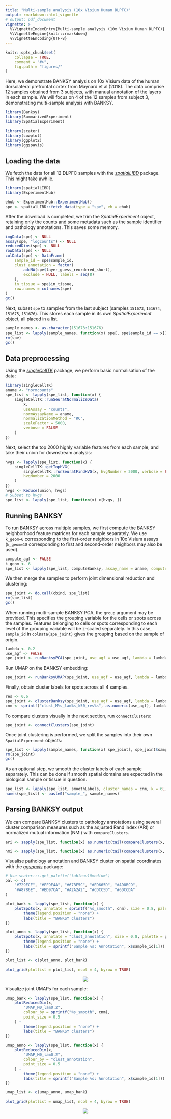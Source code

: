 ```yaml
---
title: "Multi-sample analysis (10x Visium Human DLPFC)"
output: rmarkdown::html_vignette
# output: pdf_document
vignette: >
  %\VignetteIndexEntry{Multi-sample analysis (10x Visium Human DLPFC)}
  %\VignetteEngine{knitr::rmarkdown}
  %\VignetteEncoding{UTF-8}
---
```


```r
knitr::opts_chunk$set(
    collapse = TRUE,
    comment = "#>",
    fig.path = "figures/"
)
```

Here, we demonstrate BANKSY analysis on 10x Visium data of the human 
dorsolateral prefrontal cortex from Maynard et al (2018). The data comprise 12 
samples obtained from 3 subjects, with manual annotation of the layers in each 
sample. We will focus on 4 of the 12 samples from subject 3, demonstrating 
multi-sample analysis with BANKSY.

```r
library(Banksy)
library(SummarizedExperiment)
library(SpatialExperiment)

library(scater)
library(cowplot)
library(ggplot2)
library(ggspavis)
```

## Loading the data

We fetch the data for all 12 DLPFC samples with the [*spatialLIBD*](https://bioconductor.org/packages/release/data/experiment/html/spatialLIBD.html) 
package. This might take awhile.

```r
library(spatialLIBD)
library(ExperimentHub)

ehub <- ExperimentHub::ExperimentHub()
spe <- spatialLIBD::fetch_data(type = "spe", eh = ehub)
```

After the download is completed, we trim the *SpatialExperiment* object, 
retaining only the counts and some metadata such as the sample identifier and 
pathology annotations. This saves some memory.

```r
imgData(spe) <- NULL
assay(spe, "logcounts") <- NULL
reducedDims(spe) <- NULL
rowData(spe) <- NULL
colData(spe) <- DataFrame(
    sample_id = spe$sample_id,
    clust_annotation = factor(
        addNA(spe$layer_guess_reordered_short),
        exclude = NULL, labels = seq(8)
    ),
    in_tissue = spe$in_tissue,
    row.names = colnames(spe)
)
gc()
```

Next, subset `spe` to samples from the last subject (samples `151673`, 
`151674`, `151675`, `151676`). This stores each sample in its own 
*SpatialExperiment* object, all placed in a list.

```r
sample_names <- as.character(151673:151676)
spe_list <- lapply(sample_names, function(x) spe[, spe$sample_id == x])
rm(spe)
gc()
```

## Data preprocessing

Using the [*singleCellTK*](https://bioconductor.org/packages/release/bioc/html/singleCellTK.html) 
package, we perform basic normalisation of the data:

```r
library(singleCellTK)
aname <- "normcounts"
spe_list <- lapply(spe_list, function(x) {
    singleCellTK::runSeuratNormalizeData(
        x,
        useAssay = "counts",
        normAssayName = aname,
        normalizationMethod = "RC",
        scaleFactor = 5000,
        verbose = FALSE
    )
})
```

Next, select the top 2000 highly variable features from each sample, and take
their union for downstream analysis:

```r
hvgs <- lapply(spe_list, function(x) {
    singleCellTK::getTopHVG(
        singleCellTK::runSeuratFindHVG(x, hvgNumber = 2000, verbose = FALSE),
        hvgNumber = 2000
    )
})
hvgs <- Reduce(union, hvgs)
# Subset to hvgs
spe_list <- lapply(spe_list, function(x) x[hvgs, ])
```

## Running BANKSY

To run BANKSY across multiple samples, we first compute the BANKSY neighborhood
feature matrices for each sample separately. We use `k_geom=6` corresponding to
the first-order neighbors in 10x Visium assays (`k_geom=18` corresponding to 
first and second-order neighbors may also be used).

```r
compute_agf <- FALSE
k_geom <- 6
spe_list <- lapply(spe_list, computeBanksy, assay_name = aname, compute_agf = compute_agf, k_geom = k_geom)
```

We then merge the samples to perform joint dimensional reduction and 
clustering:

```r
spe_joint <- do.call(cbind, spe_list)
rm(spe_list)
gc()
```

When running multi-sample BANKSY PCA, the `group` argument may be provided. 
This specifies the grouping variable for the cells or spots across the samples.
Features belonging to cells or spots corresponding to each level of the 
grouping variable will be z-scaled separately. In this case, `sample_id` in 
`colData(spe_joint)` gives the grouping based on the sample of origin.

```r
lambda <- 0.2
use_agf <- FALSE
spe_joint <- runBanksyPCA(spe_joint, use_agf = use_agf, lambda = lambda, group = "sample_id", seed = 1000)
```

Run UMAP on the BANKSY embedding:

```r
spe_joint <- runBanksyUMAP(spe_joint, use_agf = use_agf, lambda = lambda, seed = 1000)
```

Finally, obtain cluster labels for spots across all 4 samples. 

```r
res <- 0.6
spe_joint <- clusterBanksy(spe_joint, use_agf = use_agf, lambda = lambda, resolution = res, seed = 1000)
cnm <- sprintf("clust_M%s_lam%s_k50_res%s", as.numeric(use_agf), lambda, res)
```

To compare clusters visually in the next section, run `connectClusters`:

```r
spe_joint <- connectClusters(spe_joint)
```

Once joint clustering is performed, we split the samples into their own
`SpatialExperiment` objects:

```r
spe_list <- lapply(sample_names, function(x) spe_joint[, spe_joint$sample_id == x])
rm(spe_joint)
gc()
```

As an optional step, we smooth the cluster labels of each sample separately. 
This can be done if smooth spatial domains are expected in the biological 
sample or tissue in question.

```r
spe_list <- lapply(spe_list, smoothLabels, cluster_names = cnm, k = 6L, verbose = FALSE)
names(spe_list) <- paste0("sample_", sample_names)
```

## Parsing BANKSY output

We can compare BANKSY clusters to pathology annotations using several cluster
comparison measures such as the adjusted Rand index (ARI) or normalized mutual
information (NMI) with `compareClusters`. 

```r
ari <- sapply(spe_list, function(x) as.numeric(tail(compareClusters(x, func = "ARI")[, 1], n = 1)))
```

```r
nmi <- sapply(spe_list, function(x) as.numeric(tail(compareClusters(x, func = "NMI")[, 1], n = 1)))
```

Visualise pathology annotation and BANKSY cluster on spatial coordinates with 
the [*ggspavis*](https://bioconductor.org/packages/ggspavis) package:

```r
# Use scater:::.get_palette('tableau10medium')
pal <- c(
    "#729ECE", "#FF9E4A", "#67BF5C", "#ED665D", "#AD8BC9",
    "#A8786E", "#ED97CA", "#A2A2A2", "#CDCC5D", "#6DCCDA"
)

plot_bank <- lapply(spe_list, function(x) {
    plotSpots(x, annotate = sprintf("%s_smooth", cnm), size = 0.8, palette = pal) +
        theme(legend.position = "none") +
        labs(title = "BANKSY clusters")
})

plot_anno <- lapply(spe_list, function(x) {
    plotSpots(x, annotate = "clust_annotation", size = 0.8, palette = pal) +
        theme(legend.position = "none") +
        labs(title = sprintf("Sample %s: Annotation", x$sample_id[1]))
})

plot_list <- c(plot_anno, plot_bank)

plot_grid(plotlist = plot_list, ncol = 4, byrow = TRUE)
```

<center>
![](figures/multi-sample-spatial-1.png)
</center>

Visualize joint UMAPs for each sample:

```r
umap_bank <- lapply(spe_list, function(x) {
    plotReducedDim(x,
        "UMAP_M0_lam0.2",
        colour_by = sprintf("%s_smooth", cnm),
        point_size = 0.5
    ) +
        theme(legend.position = "none") +
        labs(title = "BANKSY clusters")
})

umap_anno <- lapply(spe_list, function(x) {
    plotReducedDim(x,
        "UMAP_M0_lam0.2",
        colour_by = "clust_annotation",
        point_size = 0.5
    ) +
        theme(legend.position = "none") +
        labs(title = sprintf("Sample %s: Annotation", x$sample_id[1]))
})

umap_list <- c(umap_anno, umap_bank)

plot_grid(plotlist = umap_list, ncol = 4, byrow = TRUE)
```

<center>
![](figures/multi-sample-umap-1.png)
</center>
